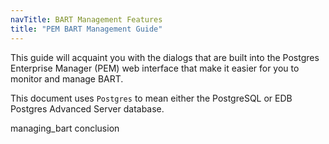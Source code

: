 ```yaml
---
navTitle: BART Management Features
title: "PEM BART Management Guide"
---
```




This guide will acquaint you with the dialogs that are built into the Postgres Enterprise Manager (PEM) web interface that make it easier for you to monitor and manage BART.

This document uses `Postgres` to mean either the PostgreSQL or EDB Postgres Advanced Server database.

<div class="toctree" data-maxdepth="3">

managing_bart conclusion

</div>
